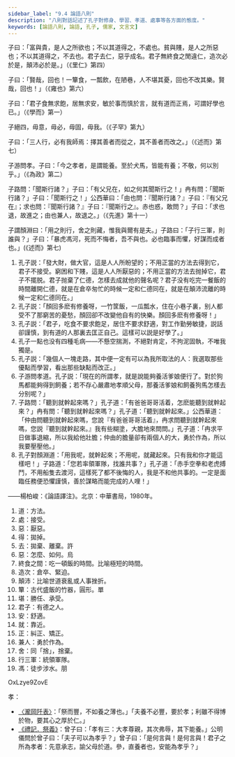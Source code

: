 ```yaml
---
sidebar_label: "9.4 論語八則"
description: "八則對話記述了孔子對修身、學習、孝道、處事等各方面的態度。"
keywords: [論語八則, 論語, 孔子, 儒家, 文言文]
---
```


<MainText>

<div className="main prose" data-paragraph="true">

子曰：「富與貴，是人之所欲也；不以其<Annotate title="方法。">道</Annotate>得之，不<Annotate title="接受。">處</Annotate>也。貧與賤，是人之所<Annotate title="厭惡。粵 [wu3]。">惡</Annotate>也；不以其道<Annotate title="拋掉。">得</Annotate>之，不<Annotate title="拋棄、離棄。粵 [許]，[heoi2]。">去</Annotate>也。君子去仁，<Annotate title="怎麼、如何。粵 [烏]，[wu1]。">惡</Annotate>乎成名。君子無<Annotate title="吃一頓飯的時間。比喻極短的時間。">終食之閒</Annotate>違仁，<Annotate title="倉卒、緊迫。">造次</Annotate>必於是，<Annotate title="比喻世道衰亂或人事挫折。">顛沛</Annotate>必於是。」（《里仁》第四）

子曰：「賢哉，回也！一<Annotate title="古代盛飯的竹器，圓形。粵 [單]，[daan1]">簞</Annotate>食，一瓢飲，在陋巷，人不<Annotate title="勝任、承受。">堪</Annotate>其憂，回也不改其樂。賢哉，回也！」（《雍也》第六）

子曰：「<Annotate title="有德之人。">君子</Annotate>食無求飽，居無求<Annotate title="舒適。">安</Annotate>，敏於事而慎於言，<Annotate title="靠近。">就</Annotate>有道而<Annotate title="糾正、矯正。">正</Annotate>焉，可謂好學也已。」（《學而》第一）

子絕四，毋意，毋必，毋固，毋我。（《子罕》第九）

子曰：「三人行，必有我師焉：擇其善者而從之，其不善者而改之。」（《述而》第七）

子游問孝。子曰：「今之孝者，是謂能養。至於犬馬，皆能有養；不敬，何以別乎。」（《為政》第二）

子路問：「聞斯行諸？」子曰：「有父兄在，如之何其聞斯行之！」冉有問：「聞斯行諸？」子曰：「聞斯行之！」公西華曰：「由也問：『聞斯行諸？』子曰：『有父兄在』；求也問：『聞斯行諸？』子曰：『聞斯行之』。赤也惑，敢問？」子曰：「求也退，故進之；由也<Annotate title="勇於作為。">兼人</Annotate>，故退之。」（《先進》第十一）

子謂顏淵曰：「用之則行，<Annotate title="同「捨」，捨棄。">舍</Annotate>之則藏，惟我與爾有是夫。」子路曰：「子<Annotate title="統領軍隊。">行三軍</Annotate>，則誰與？」子曰：「暴虎<Annotate title="徒步涉水。粵 [朋]，[pang4]。">馮</Annotate>河，死而不悔者，吾不與也。必也臨事而懼，好謀而成者也。」(《述而》第七)

</div>

</MainText>

<Translation>

1. 孔子説：「發大財，做大官，這是人人所盼望的；不用正當的方法去得到它，君子不接受。窮困和下賤，這是人人所厭惡的；不用正當的方法去抛掉它，君子不擺脱。君子抛棄了仁德，怎樣去成就他的聲名呢？君子没有吃完一餐飯的時間離開仁德，就是在倉卒匆忙的時候一定和仁德同在，就是在顛沛流離的時候一定和仁德同在。」
2. 孔子説：「顏回多麽有修養呀，一竹筐飯，一瓜瓢水，住在小巷子裏，别人都受不了那窮苦的憂愁，顏回卻不改變他自有的快樂。顏回多麽有修養呀！」
3. 孔子説：「君子，吃食不要求飽足，居住不要求舒適，對工作勤勞敏捷，説話卻謹慎，到有道的人那裏去匡正自己。這樣可以説是好學了。」
4. 孔子一點也没有四種毛病——不懸空揣測，不絕對肯定，不拘泥固執，不唯我獨是。
5. 孔子説：「幾個人一塊走路，其中便一定有可以為我所取法的人：我選取那些優點而學習，看出那些缺點而改正。」
6. 子游問孝道。孔子説：「現在的所謂孝，就是說能夠養活爹娘便行了。對於狗馬都能夠得到飼養；若不存心嚴肅地孝順父母，那養活爹娘和飼養狗馬怎樣去分别呢？」
7. 子路問：「聽到就幹起來嗎？」孔子道：「有爸爸哥哥活着，怎麽能聽到就幹起來？」冉有問：「聽到就幹起來嗎？」孔子道：「聽到就幹起來。」公西華道：「仲由問聽到就幹起來嗎，您說『有爸爸哥哥活着』，冉求問聽到就幹起來嗎，您説『聽到就幹起來。』我有些糊塗，大膽地來問問。」孔子道：「冉求平日做事退縮，所以我給他壯膽；仲由的膽量卻有兩個人的大，勇於作為，所以我要壓壓他。」
8. 孔子對顏淵道：「用我呢，就幹起來；不用呢，就藏起來。只有我和你才能這樣吧！」子路道：「您若率領軍隊，找誰共事？」孔子道：「赤手空拳和老虎搏鬥，不用船隻去渡河，這樣死了都不後悔的人，我是不和他共事的。一定是面臨任務便恐懼謹慎，善於謀略而能完成的人哩！」

  <p className='source'>——楊柏峻：《論語譯注》。北京：中華書局，1980年。</p>
  
</Translation>

<Dictionary>

1. 道：方法。
2. 處：接受。
3. 惡：厭惡。<Jypt py="wu3"></Jypt>
4. 得：拋掉。
5. 去：拋棄、離棄。<Jypt py="heoi2">許</Jypt>
6. 惡：怎麼、如何。<Jypt py="wu1">烏</Jypt>
7. 終食之間：吃一頓飯的時間。比喻極短的時間。
8. 造次：倉卒、緊迫。
9. 顛沛：比喻世道衰亂或人事挫折。
10. 簞：古代盛飯的竹器，圓形。<Jypt py="daan1">單</Jypt>
11. 堪：勝任、承受。
12. 君子：有德之人。
13. 安：舒適。
14. 就：靠近。
15. 正：糾正、矯正。
16. 兼人：勇於作為。
17. 舍：同「捨」，捨棄。
18. 行三軍：統領軍隊。
19. 馮：徒步涉水。<Jypt py="pang4">朋</Jypt>

</Dictionary>

<Media>
  <Tabs>
    <TabItem value="孔子" default>
      <Youtube>OxLzye9ZovE</Youtube>
    </TabItem>
  </Tabs>
</Media>

<Quote>

孝：

- [〈瀧岡阡表〉](http://rthk9.rthk.hk/chiculture/chilit/dy05_0401.htm)：「祭而豐，不如養之薄也。」「夫養不必豐，要於孝；利雖不得博於物，要其心之厚於仁。」
- [《禮記．祭義》](https://ctext.org/liji/ji-yi/zh#n10227)：曾子曰：「孝有三：大孝尊親，其次弗辱，其下能養。」公明儀問於曾子曰：「夫子可以為孝乎？」曾子曰：「是何言與！是何言與！君子之所為孝者：<Annotate title="不等父母表明意願，就能事先順應他的心意去做。">先意承志</Annotate>，諭父母於道。參，直養者也，安能為孝乎？」

</Quote>
